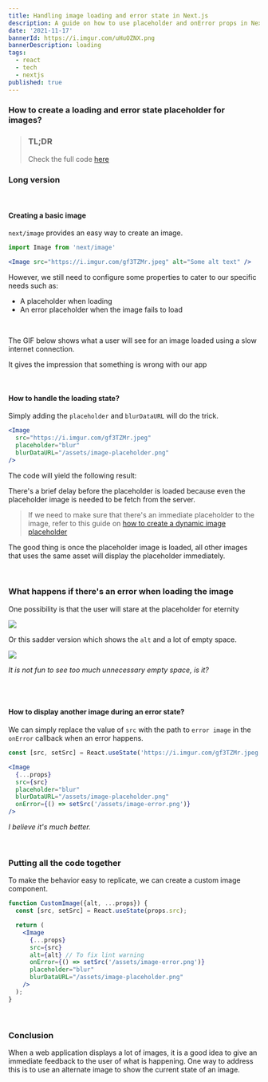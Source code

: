 ```yaml
---
title: Handling image loading and error state in Next.js
description: A guide on how to use placeholder and onError props in Next.js
date: '2021-11-17'
bannerId: https://i.imgur.com/uHuOZNX.png
bannerDescription: loading 
tags:
  - react
  - tech
  - nextjs
published: true 
---
```


### How to create a loading and error state placeholder for images?

> ### TL;DR
>
> Check the full code [here](https://gist.github.com/codegino/b9ed69fec8495c5024ef925c432bf1f2)


### Long version
<br />


#### Creating a basic image

`next/image` provides an easy way to create an image.

```jsx
import Image from 'next/image'

<Image src="https://i.imgur.com/gf3TZMr.jpeg" alt="Some alt text" />
```

However, we still need to configure some properties to cater to our specific needs such as:
- A placeholder when loading
- An error placeholder when the image fails to load

<br />

The GIF below shows what a user will see for an image loaded using a slow internet connection.

<Gif height={688} width={792} src="https://media2.giphy.com/media/mgOpxkjm3zjT2Utg5Q/giphy.gif"/>

It gives the impression that something is wrong with our app

<br />

#### How to handle the loading state?

Simply adding the `placeholder` and `blurDataURL` will do the trick.

```jsx
<Image
  src="https://i.imgur.com/gf3TZMr.jpeg"
  placeholder="blur"
  blurDataURL="/assets/image-placeholder.png"
/>
```

The code will yield the following result:

<Gif height={688} width={792} src="https://media2.giphy.com/media/nNsPF6B8EjQODCbqNM/giphy.gif"/>

There's a brief delay before the placeholder is loaded
because even the placeholder image is needed to be fetch from the server.

> If we need to make sure that there's an immediate placeholder to the image,
> refer to this guide on [how to create a dynamic image placeholder](https://carlogino.cc/blog/next-dynamic-image-placeholder)

The good thing is once the placeholder image is loaded, all other images that uses the same asset
will display the placeholder immediately.

<Gif height={688} width={792} src="https://media2.giphy.com/media/p1yrnptxP3GEXKV02B/giphy.gif"/>

<br />

### What happens if there's an error when loading the image

One possibility is that the user will stare at the placeholder for eternity

<Img height={612} width={788} src="https://i.imgur.com/0RJSScx.png" />

<br />

Or this sadder version which shows the `alt` and a lot of empty space.

<Img height={612} width={788} src="https://i.imgur.com/WHIrNTn.png" />


*It is not fun to see too much unnecessary empty space, is it?*

<br />
<br />

#### How to display another image during an error state?

We can simply replace the value of `src` with the path to `error image` in the `onError` callback when an error happens.

```jsx
const [src, setSrc] = React.useState('https://i.imgur.com/gf3TZMr.jpeg');

<Image
  {...props}
  src={src}
  placeholder="blur"
  blurDataURL="/assets/image-placeholder.png"
  onError={() => setSrc('/assets/image-error.png')}
/>
```

<Gif height={688} width={792} src="https://media2.giphy.com/media/GEtkLddj2L7lk6tqhU/giphy.gif"/>

*I believe it's much better.*

<br />

### Putting all the code together

To make the behavior easy to replicate, we can create a custom image component.

```jsx
function CustomImage({alt, ...props}) {
  const [src, setSrc] = React.useState(props.src);

  return (
    <Image
      {...props}
      src={src}
      alt={alt} // To fix lint warning 
      onError={() => setSrc('/assets/image-error.png')}
      placeholder="blur"
      blurDataURL="/assets/image-placeholder.png"
    />
  );
}
```

<br />

### Conclusion
When a web application displays a lot of images,
it is a good idea to give an immediate feedback to the user of what is happening.
One way to address this is to use an alternate image to show the current state of an image.
